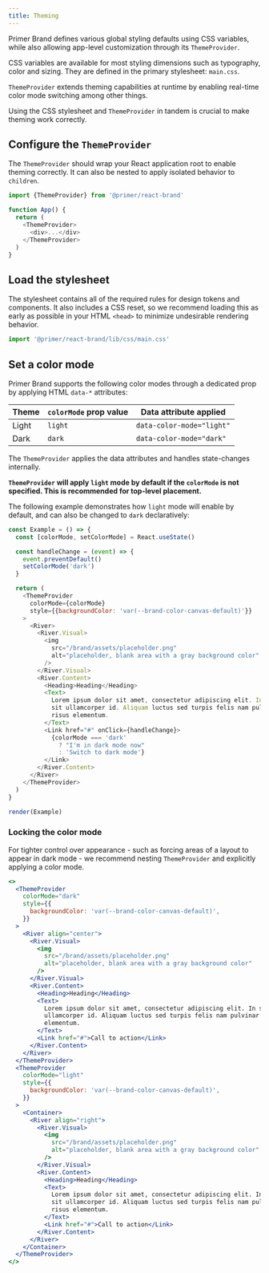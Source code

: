 ```yaml
---
title: Theming
---
```


Primer Brand defines various global styling defaults using CSS variables, while also allowing app-level customization through its `ThemeProvider`.

CSS variables are available for most styling dimensions such as typography, color and sizing. They are defined in the primary stylesheet: `main.css`.

`ThemeProvider` extends theming capabilities at runtime by enabling real-time color mode switching among other things.

Using the CSS stylesheet and `ThemeProvider` in tandem is crucial to make theming work correctly.

## Configure the `ThemeProvider`

The `ThemeProvider` should wrap your React application root to enable theming correctly. It can also be nested to apply isolated behavior to `children`.

```js
import {ThemeProvider} from '@primer/react-brand'

function App() {
  return (
    <ThemeProvider>
      <div>...</div>
    </ThemeProvider>
  )
}
```

## Load the stylesheet

The stylesheet contains all of the required rules for design tokens and components. It also includes a CSS reset, so we recommend loading this as early as possible in your HTML `<head>` to minimize undesirable rendering behavior.

```js
import '@primer/react-brand/lib/css/main.css'
```

## Set a color mode

Primer Brand supports the following color modes through a dedicated prop by applying HTML `data-*` attributes:

| Theme | `colorMode` prop value | Data attribute applied    |
| ----- | ---------------------- | ------------------------- |
| Light | `light`                | `data-color-mode="light"` |
| Dark  | `dark`                 | `data-color-mode="dark"`  |

The `ThemeProvider` applies the data attributes and handles state-changes internally.

**`ThemeProvider` will apply `light` mode by default if the `colorMode` is not specified. This is recommended for top-level placement.**

The following example demonstrates how `light` mode will enable by default, and can also be changed to `dark` declaratively:

```javascript live noinline
const Example = () => {
  const [colorMode, setColorMode] = React.useState()

  const handleChange = (event) => {
    event.preventDefault()
    setColorMode('dark')
  }

  return (
    <ThemeProvider
      colorMode={colorMode}
      style={{backgroundColor: 'var(--brand-color-canvas-default)'}}
    >
      <River>
        <River.Visual>
          <img
            src="/brand/assets/placeholder.png"
            alt="placeholder, blank area with a gray background color"
          />
        </River.Visual>
        <River.Content>
          <Heading>Heading</Heading>
          <Text>
            Lorem ipsum dolor sit amet, consectetur adipiscing elit. In sapien
            sit ullamcorper id. Aliquam luctus sed turpis felis nam pulvinar
            risus elementum.
          </Text>
          <Link href="#" onClick={handleChange}>
            {colorMode === 'dark'
              ? "I'm in dark mode now"
              : 'Switch to dark mode'}
          </Link>
        </River.Content>
      </River>
    </ThemeProvider>
  )
}

render(Example)
```

### Locking the color mode

For tighter control over appearance - such as forcing areas of a layout to appear in dark mode - we recommend nesting `ThemeProvider` and explicitly applying a color mode.

```jsx live
<>
  <ThemeProvider
    colorMode="dark"
    style={{
      backgroundColor: 'var(--brand-color-canvas-default)',
    }}
  >
    <River align="center">
      <River.Visual>
        <img
          src="/brand/assets/placeholder.png"
          alt="placeholder, blank area with a gray background color"
        />
      </River.Visual>
      <River.Content>
        <Heading>Heading</Heading>
        <Text>
          Lorem ipsum dolor sit amet, consectetur adipiscing elit. In sapien sit
          ullamcorper id. Aliquam luctus sed turpis felis nam pulvinar risus
          elementum.
        </Text>
        <Link href="#">Call to action</Link>
      </River.Content>
    </River>
  </ThemeProvider>
  <ThemeProvider
    colorMode="light"
    style={{
      backgroundColor: 'var(--brand-color-canvas-default)',
    }}
  >
    <Container>
      <River align="right">
        <River.Visual>
          <img
            src="/brand/assets/placeholder.png"
            alt="placeholder, blank area with a gray background color"
          />
        </River.Visual>
        <River.Content>
          <Heading>Heading</Heading>
          <Text>
            Lorem ipsum dolor sit amet, consectetur adipiscing elit. In sapien
            sit ullamcorper id. Aliquam luctus sed turpis felis nam pulvinar
            risus elementum.
          </Text>
          <Link href="#">Call to action</Link>
        </River.Content>
      </River>
    </Container>
  </ThemeProvider>
</>
```

